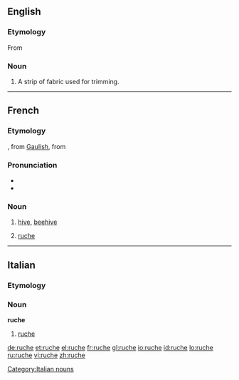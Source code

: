 ==English==

===Etymology===
From {{etyl|fr|en}}

===Noun===
{{en-noun}}

# A strip of fabric used for trimming.

----

==French==

===Etymology===
{{etyl|fro|fr}} {{term|rosche||lang=fro}}, from [[Gaulish]], from {{etyl|ML.}} {{term|rusca||lang=la|bark}}

===Pronunciation===
* {{IPA|/ʁyʃ/|lang=fr}}
* {{audio|Fr-ruche.ogg|Audio}}

===Noun===
{{fr-noun|f}}

# [[hive]], [[beehive]]
# {{context|clothing|lang=fr}} [[#English|ruche]]
----

==Italian==
===Etymology===
{{etyl|fr|it}}

===Noun===
'''ruche''' {{f|inv}}

# {{clothing|lang=it}} [[#English|ruche]] 
[[Category:Italian nouns]]

[[de:ruche]]
[[et:ruche]]
[[el:ruche]]
[[fr:ruche]]
[[gl:ruche]]
[[io:ruche]]
[[id:ruche]]
[[lo:ruche]]
[[ru:ruche]]
[[vi:ruche]]
[[zh:ruche]]